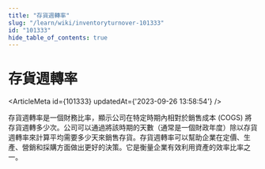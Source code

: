 ```yaml
---
title: "存貨週轉率"
slug: "/learn/wiki/inventoryturnover-101333"
id: "101333"
hide_table_of_contents: true
---
```



# 存貨週轉率

<ArticleMeta id={101333} updatedAt={'2023-09-26 13:58:54'} />
<div className='border-solid border-b border-t-0 my-4 border-[var(--ifm-color-gray-300)]' />

存貨週轉率是一個財務比率，顯示公司在特定時期內相對於銷售成本 (COGS) 將存貨週轉多少次。公司可以通過將該時期的天數（通常是一個財政年度）除以存貨週轉率來計算平均需要多少天來銷售存貨。存貨週轉率可以幫助企業在定價、生產、營銷和採購方面做出更好的決策。它是衡量企業有效利用資產的效率比率之一。
